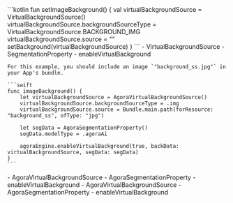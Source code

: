 <PlatformWrapper platform="android">
    ```kotlin
    fun setImageBackground() {
        val virtualBackgroundSource = VirtualBackgroundSource()
        virtualBackgroundSource.backgroundSourceType = VirtualBackgroundSource.BACKGROUND_IMG
        virtualBackgroundSource.source = "<absolute path to an image file>"
        setBackground(virtualBackgroundSource)
    }    
    ```
    - <Link to="{{global.API_REF_ANDROID_ROOT}}/class_virtualbackgroundsource.html">VirtualBackgroundSource</Link>
    - <Link to="{{global.API_REF_ANDROID_ROOT}}/class_segmentationproperty.html">SegmentationProperty</Link>
    - <Link to="{{global.API_REF_ANDROID_ROOT}}/class_irtcengine.html#api_irtcengine_enablevirtualbackground">enableVirtualBackground</Link>
</PlatformWrapper>
<PlatformWrapper platform={["ios","macos"]}>

    For this example, you should include an image `"background_ss.jpg"` in your App's bundle.

    ```swift
    func imageBackground() {
        let virtualBackgroundSource = AgoraVirtualBackgroundSource()
        virtualBackgroundSource.backgroundSourceType = .img
        virtualBackgroundSource.source = Bundle.main.path(forResource: "background_ss", ofType: "jpg")

        let segData = AgoraSegmentationProperty()
        segData.modelType = .agoraAi

        agoraEngine.enableVirtualBackground(true, backData: virtualBackgroundSource, segData: segData)
    }
    ```
<PlatformWrapper platform="ios">
    - <Link target="_blank" to="{{Global.API_REF_IOS_ROOT_RTC_KIT}}/agoravirtualbackgroundsource">AgoraVirtualBackgroundSource</Link>
    - <Link target="_blank" to="{{Global.API_REF_IOS_ROOT_RTC_KIT}}/agorasegmentationproperty">AgoraSegmentationProperty</Link>
    - <Link target="_blank" to="{{Global.API_REF_IOS_ROOT_RTC_ENGINE_KIT}}/enablevirtualbackground(_:backdata:segdata:)">enableVirtualBackground</Link>
</PlatformWrapper>
<PlatformWrapper platform="macos">
    - <Link target="_blank" to="{{Global.API_REF_MACOS_ROOT_RTC_KIT}}/agoravirtualbackgroundsource">AgoraVirtualBackgroundSource</Link>
    - <Link target="_blank" to="{{Global.API_REF_MACOS_ROOT_RTC_KIT}}/agorasegmentationproperty">AgoraSegmentationProperty</Link>
    - <Link target="_blank" to="{{Global.API_REF_MACOS_ROOT_RTC_ENGINE_KIT}}/enablevirtualbackground(_:backdata:segdata:)">enableVirtualBackground</Link>
</PlatformWrapper>
</PlatformWrapper>